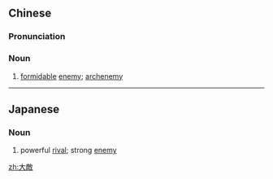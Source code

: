 {{also|大敌}}
==Chinese==
{{zh-forms|s=大敌}}

===Pronunciation===
{{zh-pron
|m=dàdí
|cat=n
}}

===Noun===
{{zh-noun}}

# [[formidable]] [[enemy]]; [[archenemy]]

----

==Japanese==
{{ja-kanjitab|大|敵}}

===Noun===
{{ja-noun|たいてき}}

# powerful [[rival]]; strong [[enemy]]

[[zh:大敵]]